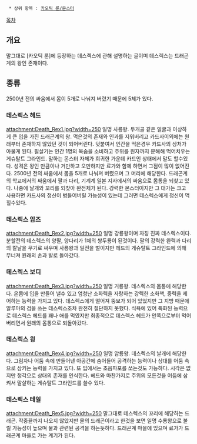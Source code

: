   * 상위 항목 : [[카오틱 룬/몬스터]]

[[목차]]
== 개요 ==
말그대로 [카오틱 룬]에 등장하는 데스렉스에 관해 설명하는 글이며 데스렉스는 드래곤 계의 왕인 존재이다.

== 종류 ==
2500년 전의 싸움에서 몸이 5개로 나눠져 버렸기 때문에 5체가 있다.

=== 데스렉스 헤드 ===
attachment:Death_Rex1.jpg?width=250
일명 사룡왕. 두개골 같은 얼굴과 이상하게 큰 입을 가진 드래곤계의 왕. 먹은것의 존재와 인과를 지워버리고 카드사이외에는 원래부터 존재하지 않았던 것이 되어버린다. 덧붙여서 인간을 먹은경우 카드사의 상처가 아물게 된다. 필살기는 인간 1명의 목숨을 소비하고 주위를 원자까지 분해해 먹어치우는 게슈탈트 그라인드. 말하는 몬스터 자체가 희귀한 가운데 카드인 상태에서 말도 할수있다. 성격은 왕인 만큼이나 거만하고 오만하지만 료가와 함께 하면서 그점이 많이 없어진다. 2500년 전의 싸움에서 몸을 5개로 나눠져 버렸으며 그 머리에 해당한다. 드래곤계의 학교에서의 싸움에서 팔과 다리, 기계계 일본 지사에서의 싸움으로 몸통을 되찾고 있다. 나중에 날개와 꼬리를 되찾아 완전체가 된다. 강력한 몬스터이지만 그 대가는 크고 사용하면 카드사의 정신이 병들어버릴 가능성이 있는데 그러면 데스렉스에게 정신이 먹힐수있다.

=== 데스렉스 암즈 ===
attachment:Death_Rex2.jpg?width=250
일명 강룡왕이며 자칭 진짜 데스렉스이다. 분할전의 데스렉스의 양팔, 양다리가 1체의 쌍두룡이 된것이다. 팔의 강력한 완력과 다리의 칼날을 무기로 싸우며 사룡왕과 일전을 벌이지만 헤드의 게슈탈트 그라인드에 의해 무너져 원래의 손과 발로 돌아갔다.

=== 데스렉스 보디 ===
attachment:Death_Rex3.jpg?width=250
일명 거룡왕. 데스렉스의 몸통에 해당한다. 온몸에 입을 만들어 낼수 있고 엄청난 소화력을 자랑하는 강력한 소화핵, 중력을 제어하는 능력을 가지고 있다. 데스렉스에게 떨어져 뚱보가 되어 있었지만 그 지방 때문에 알루마의 검을 쓰는 데스렉스조차 완전히 절단하지 못했다. 식욕에 있어 특화된 능력으로 데스렉스 헤드를 꽤나 애를 먹였지만 최종적으로 데스렉스 헤드가 안쪽으로부터 먹어버리면서 원래의 몸통으로 되돌아갔다.

=== 데스렉스 윙 ===
attachment:Death_Rex4.jpg?width=250
일명 암룡왕. 데스렉스의 날개에 해당한다. 그림자나 어둠 속에 만들어낸 아공간에 숨어들어 공격하는 능력이나 상대를 어둠 속으로 삼키는 능력을 가지고 있다. 또 입에서는 초음파포를 쏘는것도 가능하다. 시각은 없지만 청각으로 상대의 존재를 인식한다. 헤드와 마찬가지로 주위의 모든것을 어둠에 삼켜서 말살하는 게슈탈트 그라인드를 쓸수 있다.

=== 데스렉스 테일 ===
attachment:Death_Rex5.jpg?width=250
말그대로 데스렉스의 꼬리에 해당하는 드래곤. 작중끝까지 나오지 않았지만 물의 드래곤이라고 한것을 보면 일명 수룡왕으로 불릴 가능성이 높으며 물과 관련된 공격을 하는듯하다. 드래곤계 마을에 있으며 료가가 드래곤계 마을로 가는 계기가 된다.
